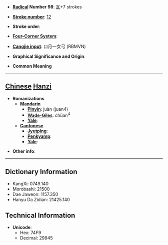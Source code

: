 * '''[[Wiktionary:Chinese radical index| Radical]] Number 98''': [[Wiktionary:Chinese radical index 瓦|瓦]]+7 strokes

* '''[[Wiktionary:Chinese total strokes index|Stroke number]]''': [[Wiktionary:Chinese total strokes index 12|12]]

* '''Stroke order''': 

* '''[[Wiktionary:Chinese four corner index|Four-Corner System]]''': 

* '''[[Wiktionary:Chinese Cangjie index|Cangjie input]]''': 口月一女弓 (RBMVN)

* '''Graphical Significance and Origin''': 

* '''Common Meaning'''

----

== [[Chinese]] [[Hanzi]] ==

* '''Romanizations'''
** '''[[Mandarin]]'''
*** '''[[Pinyin]]''': juàn (juan4)
*** '''[[Wade-Giles]]''': chüan<sup>4</sup>
*** '''[[Yale]]''': 
** '''[[Cantonese]]'''
*** '''[[Jyutping]]''':
*** '''[[Penkyamp]]''': 
*** '''[[Yale]]''': 

* '''Other info''': 

----

== Dictionary Information ==

* KangXi: 0749.140
* Morobashi: 21500
* Dae Jaweon: 1157.350
* Hanyu Da Zidian: 21425.140

== Technical Information ==

* '''Unicode''':
** Hex: 74F9
** Decimal: 29945